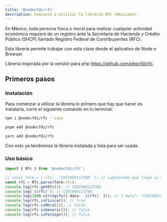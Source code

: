 ```yaml
---
title: '@nodecfdi/rfc'
description: Comienza a utilizar la libreria RFC (Mexicano).
---
```



En México, toda persona física o moral para realizar cualquier actividad económica requiere de un
registro ante la Secretaría de Hacienda y Crédito Público (SHCP) llamado Registro Federal de
Contribuyentes (RFC).

Esta librería permite trabajar con esta clave desde el aplicativo de Node o Browser.

Librería inspirada por la versión para php https://github.com/phpcfdi/rfc.

## Primeros pasos

### Instalación

Para comenzar a utilizar la libreria lo primero que hay que hacer es instalarla, corre el siguiente
comando en tu terminal:

<Tabs syncKey="pkg">
<TabItem label="npm">

```sh
npm i @nodecfdi/rfc --save
```

</TabItem>
<TabItem label="pnpm">

```sh
pnpm add @nodecfdi/rfc
```

</TabItem>
<TabItem label="Yarn">

```sh
yarn add @nodecfdi/rfc
```

</TabItem>
</Tabs>

Con esto ya tendremos la libreria instalada y lista para ser usada.

### Uso básico

```ts
import { Rfc } from '@nodecfdi/rfc';

// const form = { rfc:  'COSC8001137NA' }; // suponiendo que llega un formulario con rfc
const rfc = Rfc.parse(form.rfc);
console.log(rfc.getRfc()); // COSC8001137NA
console.log(`${rfc}`); // COSC8001137NA
console.log(JSON.stringify({ data: `${rfc}` })); // {"data": "COSC8001137NA"}
console.log(rfc.isFisica()); // true
console.log(rfc.isMoral()); // false
console.log(rfc.isGeneric()); // false
console.log(rfc.isForeign()); // false
```
